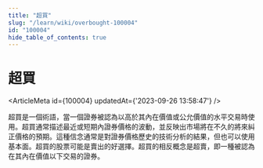 ```yaml
---
title: "超買"
slug: "/learn/wiki/overbought-100004"
id: "100004"
hide_table_of_contents: true
---
```



# 超買

<ArticleMeta id={100004} updatedAt={'2023-09-26 13:58:47'} />
<div className='border-solid border-b border-t-0 my-4 border-[var(--ifm-color-gray-300)]' />

超買是一個術語，當一個證券被認為以高於其內在價值或公允價值的水平交易時使用。超買通常描述最近或短期內證券價格的波動，並反映出市場將在不久的將來糾正價格的預期。這種信念通常是對證券價格歷史的技術分析的結果，但也可以使用基本面。超買的股票可能是賣出的好選擇。超買的相反概念是超賣，即一種被認為在其內在價值以下交易的證券。
